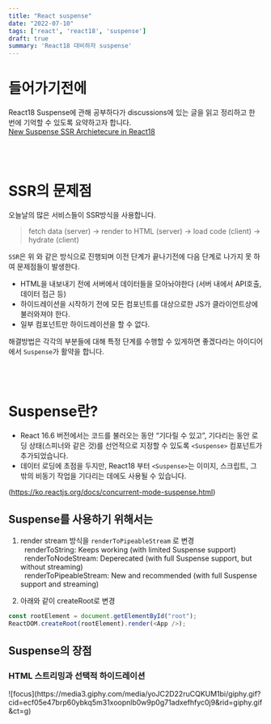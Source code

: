 ```yaml
---
title: "React suspense"
date: "2022-07-10"
tags: ['react', 'react18', 'suspense']
draft: true
summary: 'React18 대비하자 suspense'
---
```


# 들어가기전에
React18 Suspense에 관해 공부하다가 discussions에 있는 글을 읽고 정리하고 한 번에 기억할 수 있도록 요약하고자 합니다. <br/>
[New Suspense SSR Archietecure in React18](https://github.com/reactwg/react-18/discussions/37)

<br/><br/>

# SSR의 문제점
오늘날의 많은 서비스들이 SSR방식을 사용합니다. 

> fetch data (server) → render to HTML (server) → load code (client) → hydrate (client)

`SSR`은 위 와 같은 방식으로 진행되며 이전 단계가 끝나기전에 다음 단계로 나가지 못 하여 문제점들이 발생한다.
- HTML을 내보내기 전에 서버에서 데이터들을 모아놔야한다 (서버 내에서 API호출, 데이터 접근 등)
- 하이드레이션을 시작하기 전에 모든 컴포넌트를 대상으로한 JS가 클라이언트상에 불러와져야 한다.
- 일부 컴포넌트만 하이드레이션을 할 수 없다.

해결방법은 각각의 부분들에 대해 특정 단계를 수행할 수 있게하면 좋겠다라는 아이디어에서 `Suspense`가 활약을 합니다.

<br/><br/>

# Suspense란?
- React 16.6 버전에서는 코드를 불러오는 동안 “기다릴 수 있고”, 기다리는 동안 로딩 상태(스피너와 같은 것)를 선언적으로 지정할 수 있도록 `<Suspense>` 컴포넌트가 추가되었습니다.
- 데이터 로딩에 초점을 두지만, React18 부터 `<Suspense>`는 이미지, 스크립트, 그 밖의 비동기 작업을 기다리는 데에도 사용될 수 있습니다.

(https://ko.reactjs.org/docs/concurrent-mode-suspense.html)

## Suspense를 사용하기 위해서는
1. render stream 방식을 `renderToPipeableStream` 로 변경 <br/>
&nbsp;&nbsp;renderToString: Keeps working (with limited Suspense support) <br/>
&nbsp;&nbsp;renderToNodeStream: Deperecated (with full Suspense support, but without streaming) <br/>
&nbsp;&nbsp;renderToPipeableStream: New and recommended (with full Suspense support and streaming) <br/>

2. 아래와 같이 createRoot로 변경
```javascript
const rootElement = document.getElementById("root");
ReactDOM.createRoot(rootElement).render(<App />);
```

## Suspense의 장점
### HTML 스트리밍과 선택적 하이드레이션

<div className="flex flex-col items-center flex-wrap -mx-2 overflow-hidden xl:-mx-2">
  <div className="my-1 px-2 w-1/4 overflow-hidden xl:my-1 xl:px-2 xl:w-1/4">
    ![focus](https://media3.giphy.com/media/yoJC2D22ruCQKUM1bi/giphy.gif?cid=ecf05e47brp60ybkq5m31xoopnlb0w9p0g71adxefhfyc0j9&rid=giphy.gif&ct=g)
  </div>
</div>
